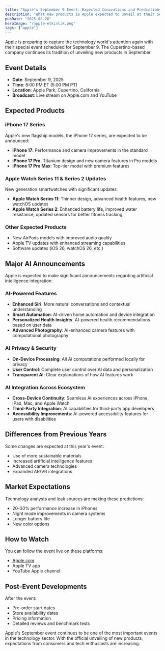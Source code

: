 ```yaml
---
title: "Apple's September 9 Event: Expected Innovations and Predictions"
description: "What new products is Apple expected to unveil at their September 9 special event?"
pubDate: "2025-08-28"
heroImage: "/apple-etkinlik.png"
tags: ["apple"]
---
```


Apple is preparing to capture the technology world's attention again with their special event scheduled for September 9. The Cupertino-based company continues its tradition of unveiling new products in September.

## Event Details

- **Date**: September 9, 2025
- **Time**: 8:00 PM ET (5:00 PM PT)
- **Location**: Apple Park, Cupertino, California
- **Broadcast**: Live stream on Apple.com and YouTube

## Expected Products

### iPhone 17 Series
Apple's new flagship models, the iPhone 17 series, are expected to be announced:

- **iPhone 17**: Performance and camera improvements in the standard model
- **iPhone 17 Pro**: Titanium design and new camera features in Pro models
- **iPhone 17 Pro Max**: Top-tier model with premium features

### Apple Watch Series 11 & Series 2 Updates
New generation smartwatches with significant updates:
- **Apple Watch Series 11**: Thinner design, advanced health features, new watchOS updates
- **Apple Watch Series 2**: Enhanced battery life, improved water resistance, updated sensors for better fitness tracking

### Other Expected Products
- New AirPods models with improved audio quality
- Apple TV updates with enhanced streaming capabilities
- Software updates (iOS 26, watchOS 26, etc.)

## Major AI Announcements

Apple is expected to make significant announcements regarding artificial intelligence integration:

### AI-Powered Features
- **Enhanced Siri**: More natural conversations and contextual understanding
- **Smart Automation**: AI-driven home automation and device integration
- **Personalized Health Insights**: AI-powered health recommendations based on user data
- **Advanced Photography**: AI-enhanced camera features with computational photography

### AI Privacy & Security
- **On-Device Processing**: All AI computations performed locally for privacy
- **User Control**: Complete user control over AI data and personalization
- **Transparent AI**: Clear explanations of how AI features work

### AI Integration Across Ecosystem
- **Cross-Device Continuity**: Seamless AI experiences across iPhone, iPad, Mac, and Apple Watch
- **Third-Party Integration**: AI capabilities for third-party app developers
- **Accessibility Improvements**: AI-powered accessibility features for users with disabilities

## Differences from Previous Years

Some changes are expected at this year's event:
- Use of more sustainable materials
- Increased artificial intelligence features
- Advanced camera technologies
- Expanded AR/VR integrations

## Market Expectations

Technology analysts and leak sources are making these predictions:
- 20-30% performance increase in iPhones
- Night mode improvements in camera systems
- Longer battery life
- New color options

## How to Watch

You can follow the event live on these platforms:
- [Apple.com](https://www.apple.com/apple-events/)
- Apple TV app
- YouTube Apple channel

## Post-Event Developments

After the event:
- Pre-order start dates
- Store availability dates
- Pricing information
- Detailed reviews and benchmark tests

Apple's September event continues to be one of the most important events in the technology sector. With the official unveiling of new products, expectations from consumers and tech enthusiasts are increasing.